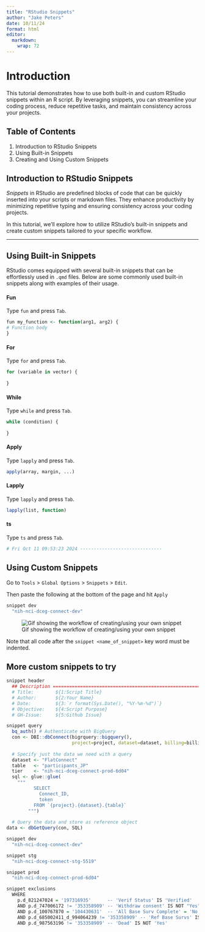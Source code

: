 ```yaml
---
title: "RStudio Snippets"
author: "Jake Peters"
date: 10/11/24
format: html
editor: 
  markdown: 
    wrap: 72
---
```


# Introduction

This tutorial demonstrates how to use both built-in and custom RStudio
snippets within an R script. By leveraging snippets, you can streamline
your coding process, reduce repetitive tasks, and maintain consistency
across your projects.

## Table of Contents

1.  Introduction to RStudio Snippets
2.  Using Built-in Snippets
3.  Creating and Using Custom Snippets

## Introduction to RStudio Snippets

*Snippets* in RStudio are predefined blocks of code that can be quickly
inserted into your scripts or markdown files. They enhance productivity
by minimizing repetitive typing and ensuring consistency across your
coding projects.

In this tutorial, we'll explore how to utilize RStudio's built-in
snippets and create custom snippets tailored to your specific workflow.

------------------------------------------------------------------------

## Using Built-in Snippets

RStudio comes equipped with several built-in snippets that can be
effortlessly used in `.qmd` files. Below are some commonly used built-in
snippets along with examples of their usage.

#### Fun

Type `fun` and press `Tab`.

``` r
fun my_function <- function(arg1, arg2) {
# Function body
}
```

#### For

Type `for` and press `Tab`.

``` r
for (variable in vector) {
    
}
```

#### While

Type `while` and press `Tab`.

``` r
while (condition) {
    
}
```

#### Apply

Type `lapply` and press `Tab`.

``` r
apply(array, margin, ...)
```

#### Lapply

Type `lapply` and press `Tab`.

``` r
lapply(list, function)
```

#### ts

Type `ts` and press `Tab`.

``` r
# Fri Oct 11 09:53:23 2024 ------------------------------
```

## Using Custom Snippets

Go to `Tools` \> `Global Options` \> `Snippets` \> `Edit`.

Then paste the following at the bottom of the page and hit `Apply`

``` r
snippet dev
  "nih-nci-dceg-connect-dev"
```

![Gif showing the workflow of creating/using your own
snippet](../media/snippets.gif)

::: callout-note
Note that all code after the `snippet <name_of_snippet>` key word must
be indented.
:::

## More custom snippets to try

``` r
snippet header
  ## Description =================================================================
  # Title:        ${1:Script Title}
  # Author:       ${2:Your Name}
  # Date:         ${3:`r format(Sys.Date(), "%Y-%m-%d")`}
  # Objective:    ${4:Script Purpose}
  # GH-Issue:     ${5:Github Issue}

snippet query
  bq_auth() # Authenticate with BigQuery
  con <- DBI::dbConnect(bigrquery::bigquery(), 
                        project=project, dataset=dataset, billing=billing))
  
  # Specify just the data we need with a query
  dataset <- "FlatConnect"
  table   <- "participants_JP"
  tier    <- "nih-nci-dceg-connect-prod-6d04"
  sql <- glue::glue(
    """
          SELECT 
            Connect_ID,
            token
          FROM `{project}.{dataset}.{table}`
        """)
  
  # Query the data and store as reference object
data <- dbGetQuery(con, SQL)

snippet dev
  "nih-nci-dceg-connect-dev"

snippet stg
  "nih-nci-dceg-connect-stg-5519"

snippet prod
  "nih-nci-dceg-connect-prod-6d04"

snippet exclusions
  WHERE 
    p.d_821247024 = '197316935'      -- 'Verif Status' IS 'Verified'
    AND p.d_747006172 != '353358909' -- 'Withdraw consent' IS NOT "Yes"
    AND p.d_100767870 = '104430631'  -- 'All Base Surv Complete' = 'No'
    AND p.d_685002411_d_994064239 != '353358909' -- 'Ref Base Survs' IS NOT "Yes"
    AND p.d_987563196 != '353358909' -- 'Dead' IS NOT 'Yes'
```
